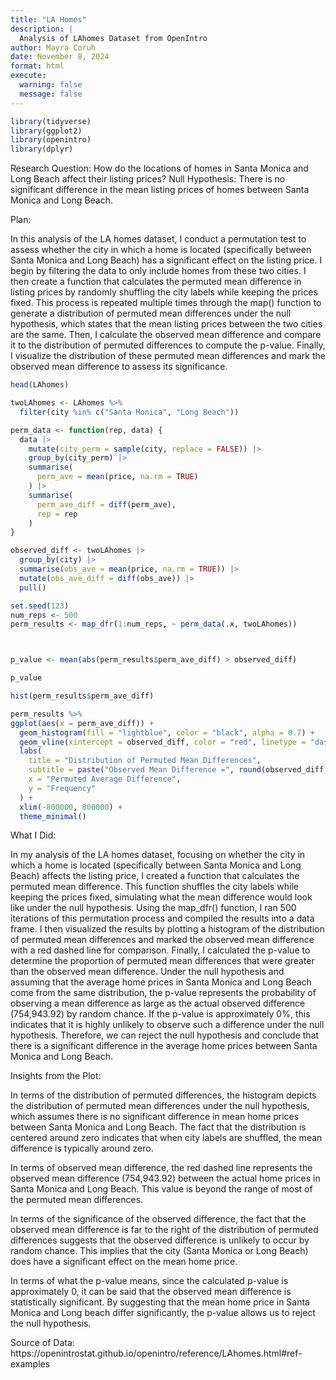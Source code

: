 ```yaml
---
title: "LA Homes"
description: |
  Analysis of LAhomes Dataset from OpenIntro
author: Mayra Coruh
date: November 8, 2024
format: html
execute:
  warning: false
  message: false
---
```


```r
library(tidyverse)
library(ggplot2)
library(openintro)
library(dplyr)

```

Research Question: How do the locations of homes in Santa Monica and Long Beach affect their listing prices?
Null Hypothesis: There is no significant difference in the mean listing prices of homes between Santa Monica and Long Beach. 

Plan:

In this analysis of the LA homes dataset, I conduct a permutation test to assess whether the city in which a home is located (specifically between Santa Monica and Long Beach) has a significant effect on the listing price. I begin by filtering the data to only include homes from these two cities. I then create a function that calculates the permuted mean difference in listing prices by randomly shuffling the city labels while keeping the prices fixed. This process is repeated multiple times through the map() function to generate a distribution of permuted mean differences under the null hypothesis, which states that the mean listing prices between the two cities are the same. Then, I calculate the observed mean difference and compare it to the distribution of permuted differences to compute the p-value. Finally, I visualize the distribution of these permuted mean differences and mark the observed mean difference to assess its significance.

```r

head(LAhomes)

twoLAhomes <- LAhomes %>% 
  filter(city %in% c("Santa Monica", "Long Beach"))

perm_data <- function(rep, data) {
  data |> 
    mutate(city_perm = sample(city, replace = FALSE)) |> 
    group_by(city_perm) |> 
    summarise(
      perm_ave = mean(price, na.rm = TRUE)
    ) |> 
    summarise(
      perm_ave_diff = diff(perm_ave),
      rep = rep
    )
}

observed_diff <- twoLAhomes |> 
  group_by(city) |> 
  summarise(obs_ave = mean(price, na.rm = TRUE)) |> 
  mutate(obs_ave_diff = diff(obs_ave)) |> 
  pull()

set.seed(123)  
num_reps <- 500
perm_results <- map_dfr(1:num_reps, ~ perm_data(.x, twoLAhomes))



p_value <- mean(abs(perm_results$perm_ave_diff) > observed_diff)

p_value

hist(perm_results$perm_ave_diff)

perm_results %>% 
ggplot(aes(x = perm_ave_diff)) +
  geom_histogram(fill = "lightblue", color = "black", alpha = 0.7) +
  geom_vline(xintercept = observed_diff, color = "red", linetype = "dashed", linewidth = 1) +
  labs(
    title = "Distribution of Permuted Mean Differences",
    subtitle = paste("Observed Mean Difference =", round(observed_diff, 2)),
    x = "Permuted Average Difference",
    y = "Frequency"
  ) +
  xlim(-800000, 800000) +
  theme_minimal()

```
What I Did:

In my analysis of the LA homes dataset, focusing on whether the city in which a home is located (specifically between Santa Monica and Long Beach) affects the listing price, I created a function that calculates the permuted mean difference. This function shuffles the city labels while keeping the prices fixed, simulating what the mean difference would look like under the null hypothesis. Using the map_dfr() function, I ran 500 iterations of this permutation process and compiled the results into a data frame. I then visualized the results by plotting a histogram of the distribution of permuted mean differences and marked the observed mean difference with a red dashed line for comparison. Finally, I calculated the p-value to determine the proportion of permuted mean differences that were greater than the observed mean difference. Under the null hypothesis and assuming that the average home prices in Santa Monica and Long Beach come from the same distribution, the p-value represents the probability of observing a mean difference as large as the actual observed difference (754,943.92) by random chance. If the p-value is approximately 0%, this indicates that it is highly unlikely to observe such a difference under the null hypothesis. Therefore, we can reject the null hypothesis and conclude that there is a significant difference in the average home prices between Santa Monica and Long Beach.

Insights from the Plot: 

In terms of the distribution of permuted differences, the histogram depicts the distribution of permuted mean differences under the null hypothesis, which assumes there is no significant difference in mean home prices between Santa Monica and Long Beach. The fact that the distribution is centered around zero indicates that when city labels are shuffled, the mean difference is typically around zero.

In terms of observed mean difference, the red dashed line represents the observed mean difference (754,943.92) between the actual home prices in Santa Monica and Long Beach. This value is beyond the range of most of the permuted mean differences.

In terms of the significance of the observed difference, the fact that the observed mean difference is far to the right of the distribution of permuted differences suggests that the observed difference is unlikely to occur by random chance. This implies that the city (Santa Monica or Long Beach) does have a significant effect on the mean home price.

In terms of what the p-value means, since the calculated p-value is approximately 0, it can be said that the observed mean difference is statistically significant. By suggesting that the mean home price in Santa Monica and Long beach differ significantly, the p-value allows us to reject the null hypothesis. 

Source of Data: https://openintrostat.github.io/openintro/reference/LAhomes.html#ref-examples